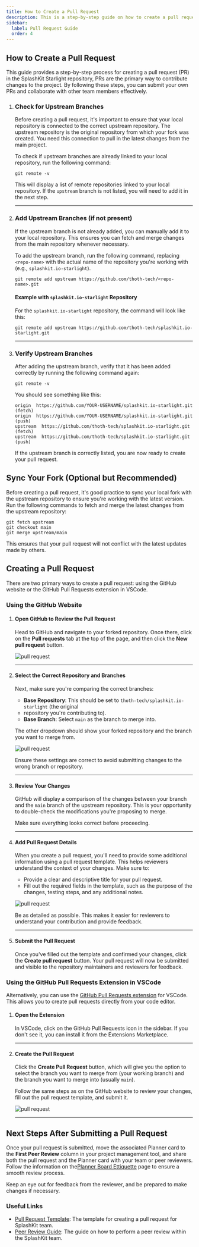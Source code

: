 ```yaml
---
title: How to Create a Pull Request
description: This is a step-by-step guide on how to create a pull request for SplashKit.
sidebar:
  label: Pull Request Guide
  order: 4
---
```



## How to Create a Pull Request

This guide provides a step-by-step process for creating a pull request (PR) in the SplashKit Starlight
repository, PRs are the primary way to contribute changes to the project. By following these steps,
you can submit your own PRs and collaborate with other team members effectively.

<Steps>

1. ### Check for Upstream Branches

    Before creating a pull request, it's important to ensure that your local repository is connected
    to the correct upstream repository. The upstream repository is the original repository from which
    your fork was created. You need this connection to pull in the latest changes from the main project.

    To check if upstream branches are already linked to your local repository, run the following command:

    ```shell
    git remote -v
    ```

    This will display a list of remote repositories linked to your local repository. If the `upstream`
    branch is not listed, you will need to add it in the next step.

    ---

2. ### Add Upstream Branches (if not present)

    If the upstream branch is not already added, you can manually add it to your local repository. This
    ensures you can fetch and merge changes from the main repository whenever necessary.

    To add the upstream branch, run the following command, replacing `<repo-name>` with the actual name
    of the repository you're working with (e.g., `splashkit.io-starlight`).

    ```shell
    git remote add upstream https://github.com/thoth-tech/<repo-name>.git
    ```

    #### Example with `splashkit.io-starlight` Repository

    For the `splashkit.io-starlight` repository, the command will look like this:

    ```shell
    git remote add upstream https://github.com/thoth-tech/splashkit.io-starlight.git
    ```

    ---

3. ### Verify Upstream Branches

    After adding the upstream branch, verify that it has been added correctly by running the following
    command again:

    ```shell
    git remote -v
    ```

    You should see something like this:

    ```shell
    origin  https://github.com/YOUR-USERNAME/splashkit.io-starlight.git (fetch)
    origin  https://github.com/YOUR-USERNAME/splashkit.io-starlight.git (push)
    upstream  https://github.com/thoth-tech/splashkit.io-starlight.git (fetch)
    upstream  https://github.com/thoth-tech/splashkit.io-starlight.git (push)
    ```

    If the upstream branch is correctly listed, you are now ready to create your pull request.

</Steps>

## Sync Your Fork (Optional but Recommended)

Before creating a pull request, it's good practice to sync your local fork with the upstream
repository to ensure you're working with the latest version. Run the following commands to fetch
and merge the latest changes from the upstream repository:

```shell
git fetch upstream
git checkout main
git merge upstream/main
```

This ensures that your pull request will not conflict with the latest updates made by others.

## Creating a Pull Request

There are two primary ways to create a pull request: using the GitHub website or the GitHub
Pull Requests extension in VSCode.

### Using the GitHub Website

<Steps>

1. #### Open GitHub to Review the Pull Request

    Head to GitHub and navigate to your forked repository. Once there, click on the **Pull requests**
    tab at the top of the page, and then click the **New pull request** button.

    ![pull request](./images/pull-request-fig1.png)

    ---

2. #### Select the Correct Repository and Branches

    Next, make sure you're comparing the correct branches:

    - **Base Repository**: This should be set to `thoth-tech/splashkit.io-starlight` (the original
    - repository you're contributing to).
    - **Base Branch**: Select `main` as the branch to merge into.

    The other dropdown should show your forked repository and the branch you want to merge from.

    ![pull request](./images/pull-request-fig2.png)

    Ensure these settings are correct to avoid submitting changes to the wrong branch or repository.

    ---

3. #### Review Your Changes

    GitHub will display a comparison of the changes between your branch and the `main` branch of the
    upstream repository. This is your opportunity to double-check the modifications you're proposing
    to merge.

    Make sure everything looks correct before proceeding.

    ---

4. #### Add Pull Request Details

    When you create a pull request, you'll need to provide some additional information using a pull
    request template. This helps reviewers understand the context of your changes. Make sure to:

    - Provide a clear and descriptive title for your pull request.
    - Fill out the required fields in the template, such as the purpose of the changes, testing steps,
      and any additional notes.

    ![pull request](./images/pull-request-fig4.png)

    Be as detailed as possible. This makes it easier for reviewers to understand your contribution and
    provide feedback.

    ---

5. #### Submit the Pull Request

    Once you've filled out the template and confirmed your changes, click the **Create pull request**
    button. Your pull request will now be submitted and visible to the repository maintainers and
    reviewers for feedback.

</Steps>

### Using the GitHub Pull Requests Extension in VSCode

Alternatively, you can use the [GitHub Pull Requests extension](https://marketplace.visualstudio.com/items?itemName=GitHub.vscode-pull-request-github)
for VSCode. This allows you to create pull requests directly from your code editor.

<Steps>

1. #### Open the Extension

    In VSCode, click on the GitHub Pull Requests icon in the sidebar. If you don't see it, you can
    install it from the Extensions Marketplace.

    ---

2. #### Create the Pull Request

    Click the **Create Pull Request** button, which will give you the option to select the branch
    you want to merge from (your working branch) and the branch you want to merge into (usually `main`).

    Follow the same steps as on the GitHub website to review your changes, fill out the pull request
    template, and submit it.

    ![pull request](./images/prinvscode.gif)

    ---

</Steps>

## Next Steps After Submitting a Pull Request

Once your pull request is submitted, move the associated Planner card to the **First Peer Review**
column in your project management tool, and share both the pull request and the Planner card
with your team or peer reviewers. Follow the information on the[Planner Board Ettiquette](/products/splashkit/splashkit-website/onboarding/07-planner-board)
page to ensure a smooth review process.

Keep an eye out for feedback from the reviewer, and be prepared to make changes if necessary.

### Useful Links

- [Pull Request Template](/products/splashkit/splashkit-website/onboarding/04-pull-request-template):
  The template for creating a pull request for SplashKit team.
- [Peer Review Guide](/products/splashkit/splashkit-website/onboarding/05-peer-review):
  The guide on how to perform a peer review within the SplashKit team.
